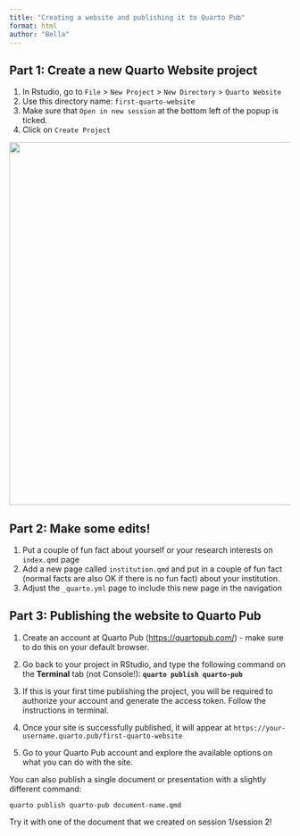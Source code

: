 ```yaml
---
title: "Creating a website and publishing it to Quarto Pub"
format: html
author: "Bella"
---
```


## Part 1: Create a new Quarto Website project

1.  In Rstudio, go to `File` \> `New Project` \> `New Directory` \> `Quarto Website`
2.  Use this directory name: `first-quarto-website`
3.  Make sure that `Open in new session` at the bottom left of the popup is ticked.
4.  Click on `Create Project`

![](quartopub-web.jpg){width="650"}

## Part 2: Make some edits!

1.  Put a couple of fun fact about yourself or your research interests on `index.qmd` page
2.  Add a new page called `institution.qmd` and put in a couple of fun fact (normal facts are also OK if there is no fun fact) about your institution.
3.  Adjust the `_quarto.yml` page to include this new page in the navigation

## Part 3: Publishing the website to Quarto Pub

1.  Create an account at Quarto Pub (<https://quartopub.com/>) - make sure to do this on your default browser.

2.  Go back to your project in RStudio, and type the following command on the **Terminal** tab (not Console!): **`quarto publish quarto-pub`**

3.  If this is your first time publishing the project, you will be required to authorize your account and generate the access token. Follow the instructions in terminal.

4.  Once your site is successfully published, it will appear at `https://your-username.quarto.pub/first-quarto-website`

5.  Go to your Quarto Pub account and explore the available options on what you can do with the site.

::: callout-note
You can also publish a single document or presentation with a slightly different command:

`quarto publish quarto-pub document-name.qmd`

Try it with one of the document that we created on session 1/session 2!
:::
